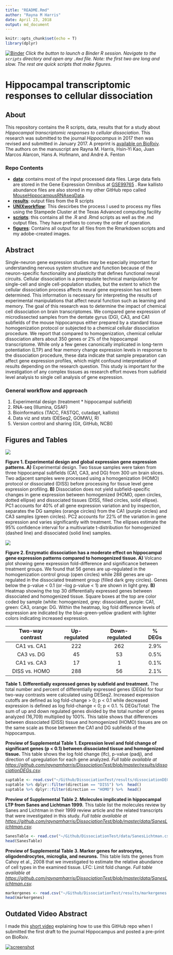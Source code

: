 ```yaml
---
title: "README.Rmd"
author: "Rayna M Harris"
date: April 23, 2018
output: md_document
---
```


```r
knitr::opts_chunk$set(echo = T)
library(dplyr)
```

[![Binder](http://mybinder.org/badge.svg)](http://beta.mybinder.org/v2/gh/raynamharris/DissociationTest/master?urlpath=rstudio) _Click the button to launch a Binder R session. Navigate to the `scripts` directory and open any `.Rmd` file. Note: the first two are long and slow. The rest are quick scripts that make figures._ 

# Hippocampal transcriptomic responses to cellular dissociation

## About

This repository contains the R scripts, data, results that for a study about _Hippocampal transcriptomic responses to cellular dissociation_. This research was submitted to the journal _Hippocampus_ in 2017 then was revised and submitted in January 2017. A preprint is [available on BioRxiv](https://www.biorxiv.org/content/early/2019/01/21/153585). The authors on the manuscript are Rayna M. Harris, Hsin-Yi Kao, Juan Marcos Alarcon, Hans A. Hofmann, and André A. Fenton

### Repo Contents

- [**data**](./data/): contains most of the input processed data files. Large data fiels are stored in the Gene Expression Omnibus at [GSE99765](https://www.ncbi.nlm.nih.gov/geo/query/acc.cgi?acc=GSE99765) . Raw kallisto abundance files are also stored in my other GitHub repo called [MouseHippocampusRNAseqData](https://github.com/raynamharris/MouseHippocampusRNAseqData).
- [**results**](./results): output files from the R scripts
- [**UNIXworkflow**](./UNIXworkflow/): This descirbes the process I used to process my files using the Stampede Cluster at the Texas Advanced computing facility
- [**scripts**](./scripts/): this contains all the .R and .Rmd scripts as well as the .md output files. They have prefixes to convey the order of operation.
- [**figures**](./figures/): Contains all output for all files from the Rmarkdown scripts and my adobe-created images. 


## Abstract

Single-neuron gene expression studies may be especially important for understanding nervous system structure and function because of the neuron-specific functionality and plasticity that defines functional neural circuits. Cellular dissociation is a prerequisite technical manipulation for single-cell and single cell-population studies, but the extent to which the cellular dissociation process affects neural gene expression has not been determined. This information is necessary for interpreting the results of experimental manipulations that affect neural function such as learning and memory. The goal of this research was to determine the impact of chemical cell dissociation on brain transcriptomes. We compared gene expression of microdissected samples from the dentate gyrus (DG), CA3, and CA1 subfields of the mouse hippocampus either prepared by a standard tissue homogenization protocol or subjected to a chemical cellular dissociation procedure. We report that compared to homogenization, chemical cellular dissociation alters about 350 genes or 2% of the hippocampal transcriptome. While only a few genes canonically implicated in long-term potentiation (LTP) and fear memory change expression levels in response to the dissociation procedure, these data indicate that sample preparation can affect gene expression profiles, which might confound interpretation of results depending on the research question. This study is important for the investigation of any complex tissues as research effort moves from subfield level analysis to single cell analysis of gene expression.

### General workflow and approach

1. Experimental design (treatment * hippocampal subfield)
2. RNA-seq (Illumina, GSAF)
3. Bioinformatics (TACC, FASTQC, cutadapt, kallisto)
4. Data viz and stats (DESeq2, GOMWU, R)
5. Version control and sharing (Git, GitHub, NCBI)

## Figures and Tables

![](./figures/figure1.png)

**Figure 1. Experimental design and global expression gene expression patterns.
A)** Experimental design. Two tissue samples were taken from three hippocampal subfields (CA1, CA3, and DG) from 300 um brain slices. Two adjacent samples were processed using a homogenization (HOMO) protocol or dissociated (DISS) before processing for tissue level gene expression profiling. **B)** Dissociation does not yield subfield-specific changes in gene expression between homogenized (HOMO, open circles, dotted ellipse) and dissociated tissues (DISS, filled circles, solid ellipse). PC1 accounts for 40% of all gene expression variation and by inspection, separates the DG samples (orange circles) from the CA1 (purple circles) and CA3 samples (green circles). PC2 accounts for 22% of the variation in gene expression and varies significantly with treatment. The ellipses estimate the 95% confidence interval for a multivariate t-distribution for homogenized (dashed line) and dissociated (solid line) samples. 

![](./figures/figure2.png)

**Figure 2. Enzymatic dissociation has a moderate effect on hippocampal gene expression patterns compared to homogenized tissue.
A)** Volcano plot showing gene expression fold-difference and significance between treatment groups. We found that 56 genes are up-regulated in the homogenization control group (open circles) while 288 genes are up-regulated in the dissociated treatment group (filled dark grey circles). Genes below the p-value < 0.1 (or –log p-value < 1) are shown in light grey. **B)** Heatmap showing the top 30 differentially expressed genes between dissociated and homogenized tissue. Square boxes at the top are color coded by sample (white: homogenized, grey: dissociated, purple: CA1, green: CA3, orange: DG. Within the heatmap, log fold difference levels of expression are indicated by the blue-green-yellow gradient with lighter colors indicating increased expression.


| Two-way contrast | Up-regulated |Down-regulated |  % DEGs |
|:-------------:|:-------------:|:-------------:|:-------------:|
| CA1 vs. CA1 | 222 | 262 | 2.9% |
| CA3 vs. DG | 45 | 53 | 0.5% |
| CA1 vs. CA3 | 17 | 1 | 0.1% | 
| DISS vs. HOMO | 288 | 56 | 2.1% |

**Table 1. Differentially expressed genes by subfield and treatment.** 
The total number and percent of differentially expressed genes (DEGs) for four two-way contrasts were calculated using DESeq2. Increased expression cutoffs are defined as log fold-change > 0; p < 0.1 while decreased expression is defined as log fold-change < 0; p < 0.1. % DEGs/Total: The sum of up and down regulated genes divided by the total number of genes analyzed (16,709) multiplied by 100%. This table shows that differences between dissociated (DISS) tissue and homogenized (HOMO) tissues are on the same scale as those between the CA1 and DG subfields of the hippocampus. 


**Preview of Supplemental Table 1. Expression level and fold change of significant genes (p < 0.1) between dissociated tissue and homogenized tissue.**
This table shows the log fold change (lfc), p-value (padj), and direction of upregulation for each gene analyzed. _Full table available at <https://github.com/raynamharris/DissociationTest/blob/master/results/dissociationDEGs.csv>._

```r
suptable <- read.csv("~/Github/DissociationTest/results/dissociationDEGs.csv", header = T)
suptable %>% dplyr::filter(direction == "DISS") %>%  head()
suptable %>% dplyr::filter(direction == "HOMO") %>%  head()
```

**Preview of Supplemental Table 2. Molecules implicated in hippocampal LTP from Sanes and Lichtman 1999.**  This table list the molecules review by Sanes and Lichtman in their 1999 review article and the related transcripts that were investigated in this study. _Full table available at <https://github.com/raynamharris/DissociationTest/blob/master/data/SanesLichtman.csv>._

```r
SanesTable <- read.csv("~/Github/DissociationTest/data/SanesLichtman.csv", header = T)
head(SanesTable)
```

**Preview of Supplemental Table 3. Marker genes for astrocytes, oligodendrocytes, microglia, and neurons.** This table lists the genes from Cahoy et al., 2008 that we investigated to estimate the relative abundance of cell types in the examined tissue. LFC: Limit fold change.  _Full table available at <https://github.com/raynamharris/DissociationTest/blob/master/data/SanesLichtman.csv>._

```r
markergenes <- read.csv("~/Github/DissociationTest/results/markergenes.csv", header = T)
head(markergenes)
```

## Outdated Video Abstract

I made this [short video](https://www.youtube.com/watch?v=taeAqimxXWo) explaining how to use this GitHub repo when I submitted the first draft to the journal Hippocampus and posted a pre-print on BioRxiv. 

[![screenshot](./figures/screenshot.png)](https://www.youtube.com/watch?v=taeAqimxXWo)